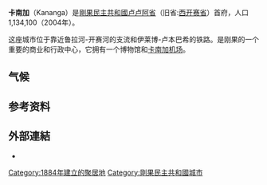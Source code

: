 {{Infobox settlement
<!--See the Table at Infobox Settlement for all fields and descriptions of usage-->
<!-- Basic info  ---------------->
|official_name          = 卡南加
|other_name             =
|native_name            =  <!-- for cities whose native name is not in English -->
|nickname               = 
|settlement_type        = 城市 <!--For Town or Village (Leave blank for the default City)-->
|motto                  =
<!-- images and maps  ----------->
|image_skyline          =Aerial photograph of Kananga.jpg
|imagesize              = 
|image_caption          = 
|image_flag             = 
|flag_size              =
|image_seal             = 
|seal_size              =
|image_shield           = 
|shield_size            =
|image_blank_emblem     =
|blank_emblem_type      =
|blank_emblem_size      =
|image_map              = 
|mapsize                = 
|map_caption            = 
|image_map1             = 
|mapsize1               = 
|map_caption1           = 
|image_dot_map          =
|dot_mapsize            =
|dot_map_caption        =
|dot_x =  |dot_y =
|pushpin_map            = Democratic Republic of the Congo<!-- the name of a location map as per http://en.wikipedia.org/wiki/Template:Location_map -->
|pushpin_label_position =bottom
|pushpin_map_caption    =卡南加於剛果民主共和國位置圖
<!-- Location ------------------>
|coordinates_region     = CD
|subdivision_type       = 國家
|subdivision_name       = [[Image:Flag_of_the_Democratic_Republic_of_the_Congo.svg|25px]] [[Democratic_Republic_of_the_Congo|Democratic Republic of the Congo]]
|subdivision_type1      = [[剛果民主共和國行政區劃|省份]]
|subdivision_name1      = [[盧盧阿省|盧盧阿省]]
|subdivision_type2      = 
|subdivision_name2      = 
|subdivision_type3      = 
|subdivision_name3      = 
|subdivision_type4      = 
|subdivision_name4      =
<!-- Politics ----------------->
|government_footnotes   =
|government_type        =
|leader_title           =
|leader_name            =
|leader_title1          =  <!-- for places with, say, both a mayor and a city manager -->
|leader_name1           =
|leader_title2          =
|leader_name2           =
|leader_title3          =
|leader_name3           =
|leader_title4          =
|leader_name4           =
|established_title      =  <!-- Settled -->
|established_date       = 
|established_title2     =  <!-- Incorporated (town) -->
|established_date2      = 
|established_title3     =  <!-- Incorporated (city) -->
|established_date3      =
<!-- Area    --------------------->
|area_magnitude         = 
|unit_pref                =Imperial <!--Enter: Imperial, if Imperial (metric) is desired-->
|area_footnotes           =
|area_total_km2           = <!-- ALL fields dealing with a measurements are subject to automatic unit conversion-->
|area_land_km2            = <!--See table @ Template:Infobox Settlement for details on automatic unit conversion-->
|area_water_km2           =
|area_total_sq_mi         =
|area_land_sq_mi          =
|area_water_sq_mi         =
|area_water_percent       =
|area_urban_km2           =
|area_urban_sq_mi         =
|area_metro_km2           =
|area_metro_sq_mi         =
|area_blank1_title        =
|area_blank1_km2          =
|area_blank1_sq_mi        =
<!-- Population   ----------------------->
|population_as_of               =2004年
|population_footnotes           =
|population_note                =
|population_total               =1,130,000
|population_density_km2         =
|population_density_sq_mi       =
|population_metro               =
|population_density_metro_km2   =
|population_density_metro_sq_mi =
|population_urban               =
|population_density_urban_km2   =
|population_density_urban_sq_mi =
|population_blank1_title        =
|population_blank1              =
|population_blank2_title        =
|population_blank2              =
|population_density_blank1_km2 =   
|population_density_blank1_sq_mi =
<!-- General information  --------------->
|timezone               = 
|utc_offset             = 
|timezone_DST           = 
|utc_offset_DST         = 
|latd=5 |latm=53|lats= |latNS=S
|longd=22|longm=27 |longs=|longEW=E
|elevation_footnotes    =  <!--for references: use <ref> </ref> tags-->
|elevation_m            = 608
|elevation_ft           =
<!-- Area/postal codes & others -------->
|postal_code_type       =  <!-- enter ZIP code, Postcode, Post code, Postal code... -->
|postal_code            =
|area_code              =
|blank_name             =
|blank_info             =
|blank1_name            =
|blank1_info            =
|website                = 
|footnotes              = 
}} 
'''卡南加'''（Kananga）是[[剛果民主共和國|剛果民主共和國]][[卢卢阿省|卢卢阿省]]（旧省:[[西开赛省|西开赛省]]）首府，人口1,134,100（2004年）。

这座城市位于靠近鲁拉河-开赛河的支流和伊莱博-卢本巴希的铁路。是刚果的一个重要的商业和行政中心，它拥有一个博物馆和[[卡南加机场|卡南加机场]]。

== 气候 ==
<div style="width:75%">
{{Weather box
|location = 卡南加
|single line = Yes
|metric first = Yes
|Jan high F = 85
|Feb high F = 85
|Mar high F = 86
|Apr high F = 86
|May high F = 87
|Jun high F = 88
|Jul high F = 85
|Aug high F =86
|Sep high F = 85
|Oct high F = 85
|Nov high F =85
|Dec high F = 84
|Year high F = 86
|Jan low F = 68
|Feb low F = 68
|Mar low F = 68
|Apr low F = 68
|May low F = 68
|Jun low F = 64
|Jul low F = 63
|Aug low F = 66
|Sep low F = 67
|Oct low F = 68
|Nov low F = 68
|Dec low F = 68
|Year low F = 67
|Jan precipitation inch = 4.7
|Feb precipitation inch =4.5
|Mar precipitation inch = 7.3
|Apr precipitation inch = 6.1
|May precipitation inch = 3.2
|Jun precipitation inch = 0.5
|Jul precipitation inch = 0.7
|Aug precipitation inch = 2
|Sep precipitation inch = 4.6
|Oct precipitation inch = 5.8
|Nov precipitation inch = 9.2
|Dec precipitation inch = 8.1
|Year precipitation inch = 56.7
|source 1 = Weatherbase <ref name=Weatherbase>{{cite web
|url=http://www.weatherbase.com/weather/weather.php3?s=53246&refer=wikipedia
|title=Weatherbase: Historical Weather for Kananga, Democratic Republic of the Congo
|publisher=Weatherbase
|year=2011
|accessdate=2014-06-30
|archive-date=2017-01-09
|archive-url=https://web.archive.org/web/20170109115021/http://www.weatherbase.com/weather/weather.php3?s=53246&refer=wikipedia
|dead-url=no
}}
Retrieved on November 24, 2011.</ref>
|date=November 2011
}}
</div>

== 参考资料 ==
 <references/>

== 外部連結 ==
{{commons category|Kananga, Congo}}
* {{cite web|url=http://www.monuc.org/news.aspx?newsID=11214|title=Villes de RD Congo - Kananga|date=2006-05-29|publisher=[[United_Nations_Mission_in_the_Democratic_Republic_of_Congo|MONUC]]|language=fr|access-date=2008-09-16|archive-date=2007-12-17|archive-url=https://web.archive.org/web/20071217062345/http://www.monuc.org/news.aspx?newsID=11214|dead-url=no}}

{{coord|05|53.82|S| 22|26.93|E|type:city|display=title}}

{{Authority control}}
[[Category:1884年建立的聚居地|Category:1884年建立的聚居地]]
[[Category:剛果民主共和國城市|Category:剛果民主共和國城市]]